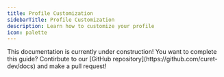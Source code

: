 ```yaml
---
title: Profile Customization
sidebarTitle: Profile Customization
description: Learn how to customize your profile
icon: palette
---
```


<Warning>
    This documentation is currently under construction! You want to complete this guide? Contirbute to our [GitHub repository](https://github.com/curet-dev/docs) and make a pull request!
</Warning>

